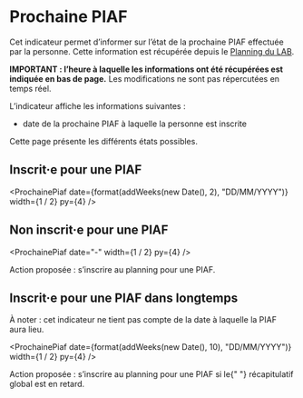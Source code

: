 
# Prochaine PIAF

Cet indicateur permet d’informer sur l’état de la prochaine PIAF effectuée par
la personne. Cette information est récupérée depuis le
[Planning du LAB](https://docs.google.com/spreadsheets/d/1QryWNsR34pRuUfz5HyQPEIlTDa9JiSp1kUorcU9merM/edit#gid=1816688434).

**IMPORTANT : l’heure à laquelle les informations ont été récupérées est
indiquée en bas de page.** Les modifications ne sont pas répercutées en temps
réel.

L’indicateur affiche les informations suivantes :

- date de la prochaine PIAF à laquelle la personne est inscrite

Cette page présente les différents états possibles.

## Inscrit·e pour une PIAF

<ProchainePiaf
  date={format(addWeeks(new Date(), 2), "DD/MM/YYYY")}
  width={1 / 2}
  py={4}
/>

## Non inscrit·e pour une PIAF

<ProchainePiaf date="-" width={1 / 2} py={4} />

<ImportantText mt={4}>
  Action proposée : s’inscrire au planning pour une PIAF.
</ImportantText>

## Inscrit·e pour une PIAF dans longtemps

À noter : cet indicateur ne tient pas compte de la date à laquelle la PIAF aura
lieu.

<ProchainePiaf
  date={format(addWeeks(new Date(), 10), "DD/MM/YYYY")}
  width={1 / 2}
  py={4}
/>

<ImportantText mt={4}>
  Action proposée : s’inscrire au planning pour une PIAF si le{" "}
  <Link href="/recap-global">récapitulatif global</Link> est en retard.
</ImportantText>
